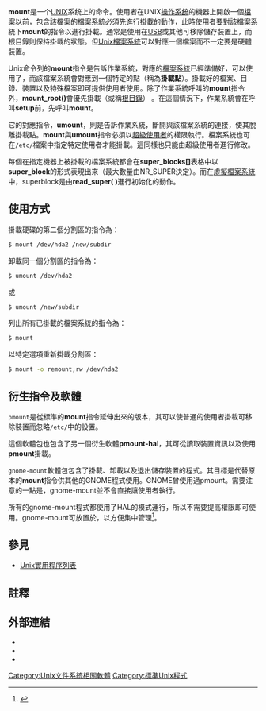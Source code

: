 {{lowercase}}
{{NoteTA|G1=IT}}
'''mount'''是一个[[UNIX|UNIX]]系统上的命令。使用者在UNIX[[操作系统|操作系统]]的機器上開啟一個[[電腦檔案|檔案]]以前，包含該檔案的[[檔案系統|檔案系統]]必須先進行掛載的動作，此時使用者要對該檔案系統下'''mount'''的指令以進行掛載。通常是使用在[[通用序列匯流排|USB]]或其他可移除儲存裝置上，而根目錄則保持掛載的狀態。但[[Unix檔案系統|Unix檔案系統]]可以對應一個檔案而不一定要是硬體裝置。

Unix命令列的'''mount'''指令是告訴作業系統，對應的[[檔案系統|檔案系統]]已經準備好，可以使用了，而該檔案系統會對應到一個特定的點（稱為'''掛載點'''）。掛載好的檔案、目錄、裝置以及特殊檔案即可提供使用者使用。除了作業系統呼叫的'''mount'''指令外，'''mount_root()'''會優先掛載（或稱[[根目錄|根目錄]]） 。在這個情況下，作業系統會在呼叫'''setup'''前，先呼叫'''mount'''。

它的對應指令，'''umount'''，則是告訴作業系統，斷開與該檔案系統的連接，使其脫離掛載點。'''mount'''與'''umount'''指令必須以[[超級使用者|超級使用者]]的權限執行。檔案系統也可在<code>/etc/{{link-en|fstab|fstab}}</code>檔案中指定特定使用者才能掛載。這同樣也只能由超級使用者進行修改。

每個在指定機器上被掛載的檔案系統都會在'''super_blocks[]'''表格中以'''super_block'''的形式表現出來（最大數量由NR_SUPER決定）。而在[[虛擬檔案系統|虛擬檔案系統]]中，superblock是由'''read_super( )'''進行初始化的動作。

== 使用方式 ==
掛載硬碟的第二個分割區的指令為：
<syntaxhighlight lang="bash">
$ mount /dev/hda2 /new/subdir
</syntaxhighlight>
卸載同一個分割區的指令為：
<syntaxhighlight lang="bash">
$ umount /dev/hda2
</syntaxhighlight>
或
<syntaxhighlight lang="bash">
$ umount /new/subdir
</syntaxhighlight>
列出所有已掛載的檔案系統的指令為：
<syntaxhighlight lang="bash">
$ mount
</syntaxhighlight>
以特定選項重新掛載分割區：
<syntaxhighlight lang="bash">
$ mount -o remount,rw /dev/hda2
</syntaxhighlight>

== 衍生指令及軟體 ==
<code>pmount</code>是從標準的'''mount'''指令延伸出來的版本，其可以使普通的使用者掛載可移除裝置而忽略<code>/etc/{{link-en|fstab|fstab}}</code>中的設置。

這個軟體包也包含了另一個衍生軟體'''pmount-hal'''，其可從{{link-en|HAL (軟體)|HAL (software)}}讀取裝置資訊以及使用'''pmount'''掛載。

<code>gnome-mount</code>軟體包包含了掛載、卸載以及退出儲存裝置的程式。其目標是代替原本的'''mount'''指令供其他的GNOME程式使用。GNOME曾使用過pmount。需要注意的一點是，gnome-mount並不會直接讓使用者執行。

所有的gnome-mount程式都使用了HAL的模式運行，所以不需要提高權限即可使用。gnome-mount可放置於{{link-en|GConf|GConf}}，以方便集中管理<ref>{{Cite web |url=http://www.linuxfromscratch.org/blfs/view/svn/gnome/gnome-mount.html |title=gnome-mount-0.6<!-- Bot generated title --> |accessdate=2013-08-20 |archive-date=2008-06-05 |archive-url=https://web.archive.org/web/20080605160454/http://www.linuxfromscratch.org/blfs/view/svn/gnome/gnome-mount.html |dead-url=no }}</ref>。

== 參見 ==
* [[Unix實用程序列表|Unix實用程序列表]]

== 註釋 ==
{{Reflist}}

== 外部連結 ==
* {{man|8|mount}}
* {{man|1|pmount}}
* {{man|1|gnome-mount}}

{{Unix命令}}
{{虛擬磁碟軟體}}

[[Category:Unix文件系統相關軟體|Category:Unix文件系統相關軟體]]
[[Category:標準Unix程式|Category:標準Unix程式]]